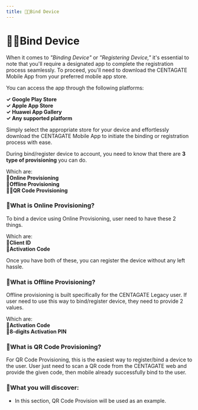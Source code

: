```yaml
---
title: 🤳🏻Bind Device
---
```


# 🤳🏻Bind Device  
When it comes to *"Binding Device"* or *"Registering Device,"* it's essential to note that you'll require a designated app to complete the registration process seamlessly. 
To proceed, you'll need to download the CENTAGATE Mobile App from your preferred mobile app store. 


You can access the app through the following platforms:

**✓ Google Play Store**  
**✓ Apple App Store**  
**✓ Huawei App Gallery**  
**✓ Any supported platform**


Simply select the appropriate store for your device and effortlessly download the CENTAGATE Mobile App to initiate the binding or registration process with ease.

During bind/register device to account, you need to know that there are **3 type of provisioning** you can do.  
   
Which are:  
**📲Online Provisioning**  
**📴Offline Provisioning**  
**🤳🏻QR Code Provisioning** 


### 🤔What is Online Provisioning?  
To bind a device using Online Provisioning, user need to have these 2 things.

Which are:  
**👤Client ID**  
**📩Activation Code**

Once you have both of these, you can register the device without any left hassle.


### 🤔What is Offline Provisioning?  
Offline provisioning is built specifically for the CENTAGATE Legacy user. If user need to use this way to bind/register device, they need to provide 2 values. 

Which are:  
**📩Activation Code**  
**📌8-digits Activation PIN**  


### 🤔What is QR Code Provisioning?  
For QR Code Provisioning, this is the easiest way to register/bind a device to the user. User just need to scan a QR code from the CENTAGATE web and provide the given code, then mobile already successfully bind to the user.

### 🔎What you will discover: 
- In this section, QR Code Provision will be used as an example.
